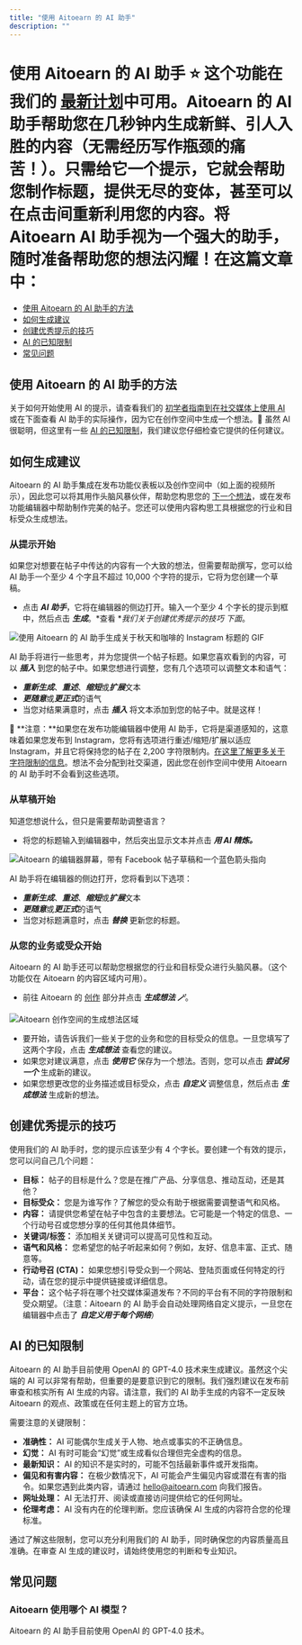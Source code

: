 ```yaml
---
title: "使用 Aitoearn 的 AI 助手"
description: ""
---
```


# 使用 Aitoearn 的 AI 助手 ⭐️ 这个功能在我们的 [最新计划](https://aitoearn.com/定价)中可用。Aitoearn 的 AI 助手帮助您在几秒钟内生成新鲜、引人入胜的内容（无需经历写作瓶颈的痛苦！）。只需给它一个提示，它就会帮助您制作标题，提供无尽的变体，甚至可以在点击间重新利用您的内容。将 Aitoearn AI 助手视为一个强大的助手，随时准备帮助您的想法闪耀！在这篇文章中：
- [使用 Aitoearn 的 AI 助手的方法](#h_01GS8G3P0D5VTMW2ZCMNS55RFV)
- [如何生成建议](#h_01GS8G1RP30E19WYDGFG2SGHVT)
- [创建优秀提示的技巧](#h_01H6BYVHYR8QS9NX1GBT6NC1KE)
- [AI 的已知限制](#h_01GS8G3FKDMZZC5C0N9TM5716T)
- [常见问题](#FAQ-DlkU3)

## 使用 Aitoearn 的 AI 助手的方法

关于如何开始使用 AI 的提示，请查看我们的 [初学者指南到在社交媒体上使用 AI](https://aitoearn.com/library/ai-social-media/) 或在下面查看 AI 助手的实际操作，因为它在创作空间中生成一个想法。📝 虽然 AI 很聪明，但这里有一些 [AI 的已知限制](#h_01GS8G3FKDMZZC5C0N9TM5716T)，我们建议您仔细检查它提供的任何建议。

## 如何生成建议

Aitoearn 的 AI 助手集成在发布功能仪表板以及创作空间中（如上面的视频所示），因此您可以将其用作头脑风暴伙伴，帮助您构思您的 [下一个想法](https://aitoearn.helpscoutdocs.com/article/589-creating-ideas-in-aitoearn)，或在发布功能编辑器中帮助制作完美的帖子。您还可以使用内容构思工具根据您的行业和目标受众生成想法。

### 从提示开始

如果您对想要在帖子中传达的内容有一个大致的想法，但需要帮助撰写，您可以给 AI 助手一个至少 4 个字且不超过 10,000 个字符的提示，它将为您创建一个草稿。

- 点击 ***AI 助手***，它将在编辑器的侧边打开。输入一个至少 4 个字长的提示到框中，然后点击 ***生成***。*查看 **我们关于创建优秀提示的技巧* *下面*。

![使用 Aitoearn 的 AI 助手生成关于秋天和咖啡的 Instagram 标题的 GIF](//d33v4339jhl8k0.cloudfront.net/docs/assets/64cb6cf86d4a3e191f237e66/images/68950e5687f239154390ab75/files-KdNqpcQta5.gif)

AI 助手将进行一些思考，并为您提供一个帖子标题。如果您喜欢看到的内容，可以 ***插入*** 到您的帖子中。如果您想进行调整，您有几个选项可以调整文本和语气：
- ***重新生成***、***重述***、***缩短***或***扩展***文本
- ***更随意***或***更正式***的语气
- 当您对结果满意时，点击 ***插入*** 将文本添加到您的帖子中。就是这样！

📝 **注意：**如果您在发布功能编辑器中使用 AI 助手，它将是渠道感知的，这意味着如果您发布到 Instagram，您将有选项进行重述/缩短/扩展以适应 Instagram，并且它将保持您的帖子在 2,200 字符限制内。[在这里了解更多关于字符限制的信息](https://aitoearn.helpscoutdocs.com/article/588-character-limits-for-each-social-network)。想法不会分配到社交渠道，因此您在创作空间中使用 Aitoearn 的 AI 助手时不会看到这些选项。

### 从草稿开始

知道您想说什么，但只是需要帮助调整语言？
- 将您的标题输入到编辑器中，然后突出显示文本并点击 ***用 AI 精炼。***

![Aitoearn 的编辑器屏幕，带有 Facebook 帖子草稿和一个蓝色箭头指向](//d33v4339jhl8k0.cloudfront.net/docs/assets/64cb6cf86d4a3e191f237e66/images/68950d92cc94a96f86d43f8a/files-Gm9shBRwQ9.jpg)

AI 助手将在编辑器的侧边打开，您将看到以下选项：
- ***重新生成***、***重述***、***缩短***或***扩展***文本
- ***更随意***或***更正式***的语气
- 当您对标题满意时，点击 ***替换*** 更新您的标题。

### 从您的业务或受众开始

Aitoearn 的 AI 助手还可以帮助您根据您的行业和目标受众进行头脑风暴。（这个功能仅在 Aitoearn 的内容区域内可用）。

- 前往 Aitoearn 的 [创作](https://publish.aitoearn.com/create?view=board) 部分并点击 ***生成想法 🪄***。

![Aitoearn 创作空间的生成想法区域](//d33v4339jhl8k0.cloudfront.net/docs/assets/64cb6cf86d4a3e191f237e66/images/66eb32eb811a2434cb6d3cb0/files-2TTom1IyOk.jpg)

- 要开始，请告诉我们一些关于您的业务和您的目标受众的信息。一旦您填写了这两个字段，点击 ***生成想法*** 查看您的建议。
- 如果您对建议满意，点击 ***使用它*** 保存为一个想法。否则，您可以点击 ***尝试另一个*** 生成新的建议。
- 如果您想更改您的业务描述或目标受众，点击 ***自定义*** 调整信息，然后点击 ***生成想法*** 生成新的想法。

## 创建优秀提示的技巧

使用我们的 AI 助手时，您的提示应该至少有 4 个字长。要创建一个有效的提示，您可以问自己几个问题：
- **目标：** 帖子的目标是什么？您是在推广产品、分享信息、推动互动，还是其他？
- **目标受众：** 您是为谁写作？了解您的受众有助于根据需要调整语气和风格。
- **内容：** 请提供您希望在帖子中包含的主要想法。它可能是一个特定的信息、一个行动号召或您想分享的任何其他具体细节。
- **关键词/标签：** 添加相关关键词可以提高可见性和互动。
- **语气和风格：** 您希望您的帖子听起来如何？例如，友好、信息丰富、正式、随意等。
- **行动号召 (CTA)：** 如果您想引导受众到一个网站、登陆页面或任何特定的行动，请在您的提示中提供链接或详细信息。
- **平台：** 这个帖子将在哪个社交媒体渠道发布？不同的平台有不同的字符限制和受众期望。（注意：Aitoearn 的 AI 助手会自动处理网络自定义提示，一旦您在编辑器中点击了 ***自定义用于每个网络***）

## AI 的已知限制

Aitoearn 的 AI 助手目前使用 OpenAI 的 GPT-4.0 技术来生成建议。虽然这个尖端的 AI 可以非常有帮助，但重要的是要意识到它的限制。我们强烈建议在发布前审查和核实所有 AI 生成的内容。请注意，我们的 AI 助手生成的内容不一定反映 Aitoearn 的观点、政策或在任何主题上的官方立场。

需要注意的关键限制：
- **准确性：** AI 可能偶尔生成关于人物、地点或事实的不正确信息。
- **幻觉：** AI 有时可能会“幻觉”或生成看似合理但完全虚构的信息。
- **最新知识：** AI 的知识不是实时的，可能不包括最新事件或开发指南。
- **偏见和有害内容：** 在极少数情况下，AI 可能会产生偏见内容或潜在有害的指令。如果您遇到此类内容，请通过 [hello@aitoearn.com](mailto:hello@aitoearn.com) 向我们报告。
- **网址处理：** AI 无法打开、阅读或直接访问提供给它的任何网址。
- **伦理考虑：** AI 没有内在的伦理判断。您应该确保 AI 生成的内容符合您的伦理标准。

通过了解这些限制，您可以充分利用我们的 AI 助手，同时确保您的内容质量高且准确。在审查 AI 生成的建议时，请始终使用您的判断和专业知识。

## 常见问题

### Aitoearn 使用哪个 AI 模型？

Aitoearn 的 AI 助手目前使用 OpenAI 的 GPT-4.0 技术。
